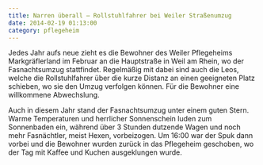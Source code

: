 ```yaml
---
title: Narren überall – Rollstuhlfahrer bei Weiler Straßenumzug
date: 2014-02-19 01:13:00
category: pflegeheim
---
```


Jedes Jahr aufs neue zieht es die Bewohner des Weiler Pflegeheims Markgräflerland im Februar an die Hauptstraße in Weil am Rhein, wo der Fasnachtsumzug stattfindet. Regelmäßig mit dabei sind auch die Leos, welche die Rollstuhlfahrer über die kurze Distanz an einen geeigneten Platz schieben, wo sie den Umzug verfolgen können. Für die Bewohner eine willkommene Abwechslung.

Auch in diesem Jahr stand der Fasnachtsumzug unter einem guten Stern. Warme Temperaturen und herrlicher Sonnenschein luden zum Sonnenbaden ein, während über 3 Stunden dutzende Wagen und noch mehr Fasnächtler, meist Hexen, vorbeizogen. Um 16:00 war der Spuk dann vorbei und die Bewohner wurden zurück in das Pflegeheim geschoben, wo der Tag mit Kaffee und Kuchen ausgeklungen wurde.
